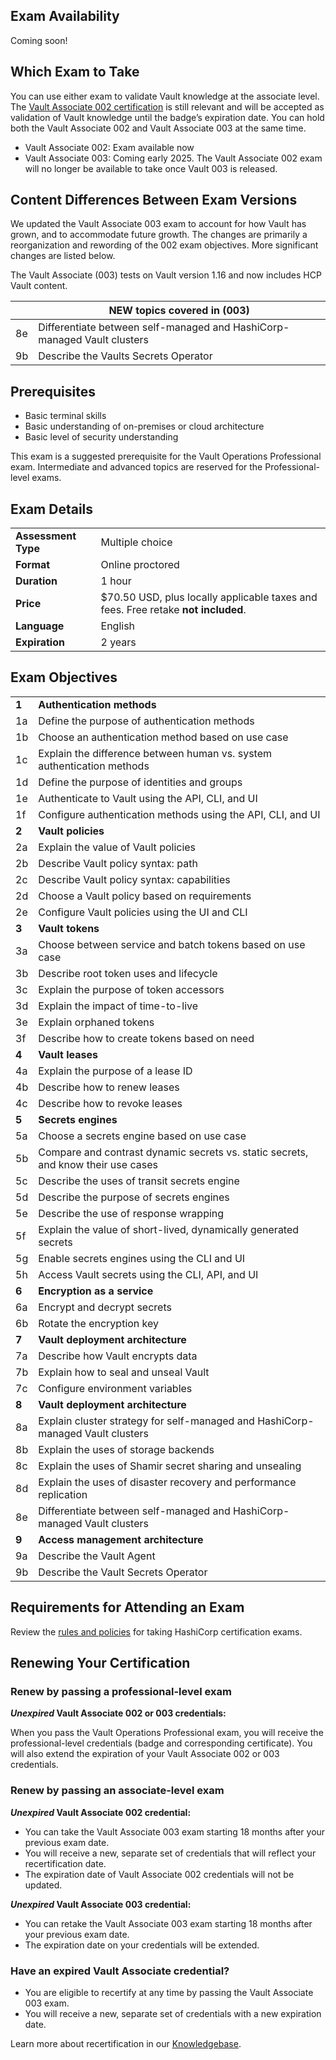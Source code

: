 <!-- Each "## Heading Two" section in this document will be used to populate an FAQ item -->

## Exam Availability
Coming soon!

## Which Exam to Take
You can use either exam to validate Vault knowledge at the associate level. The [Vault Associate 002 certification](/certifications/security-automation#vault-associate-002-details) is still relevant and will be accepted as validation of Vault knowledge until the badge’s expiration date. You can hold both the Vault Associate 002 and Vault Associate 003 at the same time.

- Vault Associate 002: Exam available now
- Vault Associate 003: Coming early 2025. The Vault Associate 002 exam will no longer be available to take once Vault 003 is released.


## Content Differences Between Exam Versions
We updated the Vault Associate 003 exam to account for how Vault has grown, and to accommodate future growth. The changes are primarily a reorganization and rewording of the 002 exam objectives. More significant changes are listed below.

The Vault Associate (003) tests on Vault version 1.16 and now includes HCP Vault content.

|    | **NEW topics covered in (003)**                                         |
| -- | ----------------------------------------------------------------------- |
| 8e | Differentiate between self-managed and HashiCorp-managed Vault clusters |
| 9b | Describe the Vaults Secrets Operator                                    |

## Prerequisites

- Basic terminal skills
- Basic understanding of on-premises or cloud architecture
- Basic level of security understanding

This exam is a suggested prerequisite for the Vault Operations Professional exam. Intermediate and advanced topics are reserved for the Professional-level exams.

## Exam Details

|                     |                                                                                   |
| ------------------- | --------------------------------------------------------------------------------- |
| **Assessment Type** | Multiple choice                                                                   |
| **Format**          | Online proctored                                                                  |
| **Duration**        | 1 hour                                                                            |
| **Price**           | $70.50 USD, plus locally applicable taxes and fees. Free retake **not included**. |
| **Language**        | English                                                                           |
| **Expiration**      | 2 years                                                                           |

## Exam Objectives

|       |                                                                                   |
| ----- | --------------------------------------------------------------------------------- |
| **1** | **Authentication methods**                                                        |
| 1a    | Define the purpose of authentication methods                                      |
| 1b    | Choose an authentication method based on use case                                 |
| 1c    | Explain the difference between human vs. system authentication methods            |
| 1d    | Define the purpose of identities and groups                                       |
| 1e    | Authenticate to Vault using the API, CLI, and UI                                  |
| 1f    | Configure authentication methods using the API, CLI, and UI                       |
| **2** | **Vault policies**                                                                |
| 2a    | Explain the value of Vault policies                                               |
| 2b    | Describe Vault policy syntax: path                                                |
| 2c    | Describe Vault policy syntax: capabilities                                        |
| 2d    | Choose a Vault policy based on requirements                                       |
| 2e    |  Configure Vault policies using the UI and CLI                                    |
| **3** | **Vault tokens**                                                                  |
| 3a    | Choose between service and batch tokens based on use case                         |
| 3b    | Describe root token uses and lifecycle                                            |
| 3c    | Explain the purpose of token accessors                                            |
| 3d    | Explain the impact of time-to-live                                                |
| 3e    | Explain orphaned tokens                                                           |
| 3f    | Describe how to create tokens based on need                                       |
| **4** | **Vault leases**                                                                  |
| 4a    | Explain the purpose of a lease ID                                                 |
| 4b    | Describe how to renew leases                                                      |
| 4c    | Describe how to revoke leases                                                     |
| **5** | **Secrets engines**                                                               |
| 5a    | Choose a secrets engine based on use case                                         |
| 5b    | Compare and contrast dynamic secrets vs. static secrets, and know their use cases |
| 5c    | Describe the uses of transit secrets engine                                       |
| 5d    | Describe the purpose of secrets engines                                           |
| 5e    | Describe the use of response wrapping                                             |
| 5f    | Explain the value of short-lived, dynamically generated secrets                   |
| 5g    | Enable secrets engines using the CLI and UI                                       |
| 5h    | Access Vault secrets using the CLI, API, and UI                                   |
| **6** | **Encryption as a service**                                                       |
| 6a    | Encrypt and decrypt secrets                                                       |
| 6b    | Rotate the encryption key                                                         |
| **7** | **Vault deployment architecture**                                                 |
| 7a    | Describe how Vault encrypts data                                                  |
| 7b    | Explain how to seal and unseal Vault                                              |
| 7c    | Configure environment variables                                                   |
| **8** | **Vault deployment architecture**                                                 |
| 8a    | Explain cluster strategy for self-managed and HashiCorp-managed Vault clusters    |
| 8b    | Explain the uses of storage backends                                              |
| 8c    | Explain the uses of Shamir secret sharing and unsealing                           |
| 8d    | Explain the uses of disaster recovery and performance replication                 |
| 8e    | Differentiate between self-managed and HashiCorp-managed Vault clusters           |
| **9** | **Access management architecture**                                                |
| 9a    | Describe the Vault Agent                                                          |
| 9b    | Describe the Vault Secrets Operator                                               |


## Requirements for Attending an Exam

Review the [rules and policies](https://hashicorp-certifications.zendesk.com/hc/en-us/sections/26234702018573) for taking HashiCorp certification exams.

## Renewing Your Certification

### Renew by passing a professional-level exam

**_Unexpired_ Vault Associate 002 or 003 credentials:**

When you pass the Vault Operations Professional exam, you will receive the professional-level credentials (badge and corresponding certificate). You will also extend the expiration of your Vault Associate 002 or 003 credentials.

### Renew by passing an associate-level exam

**_Unexpired_ Vault Associate 002 credential:**

* You can take the Vault Associate 003 exam starting 18 months after your previous exam date.
* You will receive a new, separate set of credentials that will reflect your recertification date.
* The expiration date of Vault Associate 002 credentials will not be updated.

**_Unexpired_ Vault Associate 003 credential:**

* You can retake the Vault Associate 003 exam starting 18 months after your previous exam date.
* The expiration date on your credentials will be extended.

### Have an expired Vault Associate credential?

* You are eligible to recertify at any time by passing the Vault Associate 003 exam.
* You will receive a new, separate set of credentials with a new expiration date.

Learn more about recertification in our [Knowledgebase](https://hashicorp-certifications.zendesk.com/hc/en-us/articles/9677396620941).
